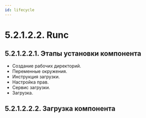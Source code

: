 ```yaml
---
id: lifecycle
---
```


# 5.2.1.2.2. Runc

## 5.2.1.2.2.1. Этапы установки компонента
- Создание рабочих директорий.
- Переменные окружения.
- Инструкция загрузки.
- Настройка прав.
- Сервис загрузки.
- Загрузка.

## 5.2.1.2.2.2. Загрузка компонента
<DownloadBIN/>
